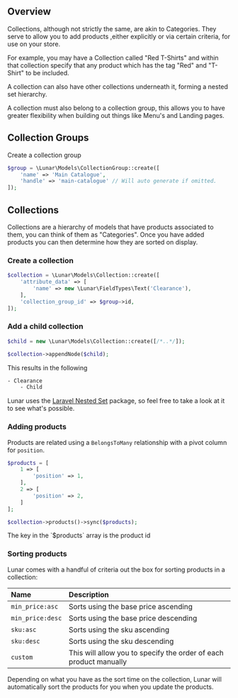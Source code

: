 ## Overview

Collections, although not strictly the same, are akin to Categories. They serve to allow you to add products ,either explicitly or via certain criteria, for use on your store.

For example, you may have a Collection called "Red T-Shirts" and within that collection specify that any product which has the tag "Red" and "T-Shirt" to be included.

A collection can also have other collections underneath it, forming a nested set hierarchy.

A collection must also belong to a collection group, this allows you to have greater flexibility when building out things like Menu's and Landing pages.


## Collection Groups

Create a collection group

```php
$group = \Lunar\Models\CollectionGroup::create([
    'name' => 'Main Catalogue',
    'handle' => 'main-catalogue' // Will auto generate if omitted.
]);
```


## Collections

Collections are a hierarchy of models that have products associated to them, you can think of them as "Categories". Once you have added products you can then determine how they are sorted on display.

### Create a collection

```php
$collection = \Lunar\Models\Collection::create([
    'attribute_data' => [
        'name' => new \Lunar\FieldTypes\Text('Clearance'),
    ],
    'collection_group_id' => $group->id,
]);
```


### Add a child collection

```php
$child = new \Lunar\Models\Collection::create([/*..*/]);

$collection->appendNode($child);
```

This results in the following

```bash
- Clearance
    - Child
```

Lunar uses the [Laravel Nested Set](https://github.com/lazychaser/laravel-nestedset) package, so feel free to take a look at it to see what's possible.

### Adding products

Products are related using a `BelongsToMany` relationship with a pivot column for `position`.

```php
$products = [
    1 => [
        'position' => 1,
    ],
    2 => [
        'position' => 2,
    ]
];

$collection->products()->sync($products);
```

<Tip>
The key in the `$products` array is the product id
</Tip>

### Sorting products

Lunar comes with a handful of criteria out the box for sorting products in a collection:

|Name|Description|
|:-|:-|
|`min_price:asc`|Sorts using the base price ascending|
|`min_price:desc`|Sorts using the base price descending|
|`sku:asc`|Sorts using the sku ascending|
|`sku:desc`|Sorts using the sku descending|
|`custom`|This will allow you to specify the order of each product manually|

Depending on what you have as the sort time on the collection, Lunar will automatically sort the products for you when you update the products.
